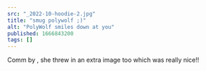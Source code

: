 ```yaml
---
src: "_2022-10-hoodie-2.jpg"
title: "smug polywolf ;)"
alt: "PolyWolf smiles down at you"
published: 1666843200
tags: []
---
```


Comm by <TwitterLink username="AneBunBun" />, she threw in an extra image too which was really nice!!
